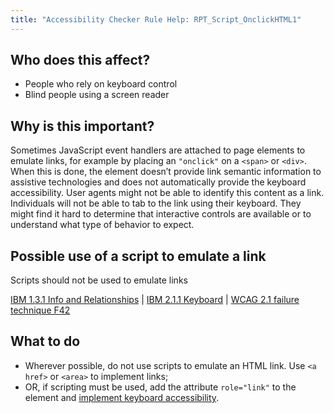 ```yaml
---
title: "Accessibility Checker Rule Help: RPT_Script_OnclickHTML1"
---
```


<div className="toolHelp">
<Row>
<Column colLg={5} colMd={3} colSm={4} className="toolLeft">

## Who does this affect?

 * People who rely on keyboard control
 * Blind people using a screen reader

## Why is this important?

Sometimes JavaScript event handlers are attached to page elements to emulate links, for example by placing an `"onclick"` on a `<span>` or `<div>`. When this is done, the element doesn’t provide link semantic information to assistive technologies and does not automatically provide the keyboard accessibility. User agents might not be able to identify this content as a link. Individuals will not be able to tab to the link using their keyboard. They might find it hard to determine that interactive controls are available or to understand what type of behavior to expect.

</Column>
<Column colLg={11} colMd={5} colSm={4} className="toolMain">

<div id="locLevel"></div>

## Possible use of a script to emulate a link
Scripts should not be used to emulate links

[IBM 1.3.1 Info and Relationships](http://www.ibm.com/able/guidelines/ci162/info_and_relationships.html) | [IBM 2.1.1 Keyboard](https://www.ibm.com/able/guidelines/ci162/keyboard.html) | [WCAG 2.1 failure technique F42](https://www.w3.org/WAI/WCAG21/Techniques/failures/F42)

<div id="locSnippet"></div>

## What to do

 * Wherever possible, do not use scripts to emulate an HTML link. Use `<a href>` or `<area>` to implement links;
 * OR, if scripting must be used, add the attribute `role="link"` to the element and [implement keyboard accessibility](https://www.ibm.com/able/guidelines/ci162/keyboard.html).

</Column>
</Row>
</div>
